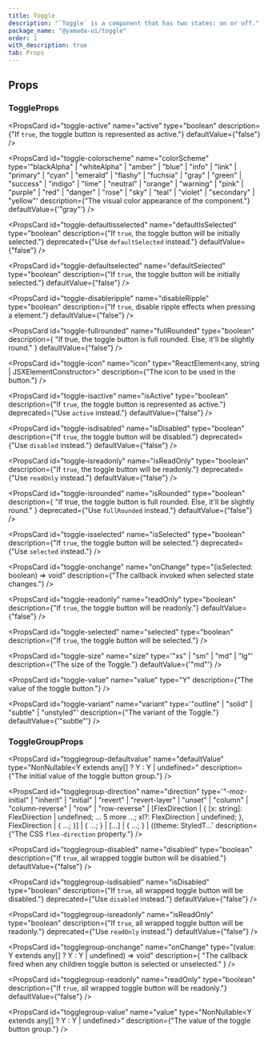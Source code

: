 ```yaml
---
title: Toggle
description: "`Toggle` is a component that has two states: on or off."
package_name: "@yamada-ui/toggle"
order: 1
with_description: true
tab: Props
---
```


## Props

### ToggleProps

<PropsCard
  id="toggle-active"
  name="active"
  type="boolean"
  description={"If `true`, the toggle button is represented as active."}
  defaultValue={"false"}
/>

<PropsCard
  id="toggle-colorscheme"
  name="colorScheme"
  type='"blackAlpha" | "whiteAlpha" | "amber" | "blue" | "info" | "link" | "primary" | "cyan" | "emerald" | "flashy" | "fuchsia" | "gray" | "green" | "success" | "indigo" | "lime" | "neutral" | "orange" | "warning" | "pink" | "purple" | "red" | "danger" | "rose" | "sky" | "teal" | "violet" | "secondary" | "yellow"'
  description={"The visual color appearance of the component."}
  defaultValue={'"gray"'}
/>

<PropsCard
  id="toggle-defaultisselected"
  name="defaultIsSelected"
  type="boolean"
  description={"If `true`, the toggle button will be initially selected."}
  deprecated={"Use `defaultSelected` instead."}
  defaultValue={"false"}
/>

<PropsCard
  id="toggle-defaultselected"
  name="defaultSelected"
  type="boolean"
  description={"If `true`, the toggle button will be initially selected."}
  defaultValue={"false"}
/>

<PropsCard
  id="toggle-disableripple"
  name="disableRipple"
  type="boolean"
  description={"If `true`, disable ripple effects when pressing a element."}
  defaultValue={"false"}
/>

<PropsCard
  id="toggle-fullrounded"
  name="fullRounded"
  type="boolean"
  description={
    "If true, the toggle button is full rounded. Else, it'll be slightly round."
  }
  defaultValue={"false"}
/>

<PropsCard
  id="toggle-icon"
  name="icon"
  type="ReactElement<any, string | JSXElementConstructor<any>>"
  description={"The icon to be used in the button."}
/>

<PropsCard
  id="toggle-isactive"
  name="isActive"
  type="boolean"
  description={"If `true`, the toggle button is represented as active."}
  deprecated={"Use `active` instead."}
  defaultValue={"false"}
/>

<PropsCard
  id="toggle-isdisabled"
  name="isDisabled"
  type="boolean"
  description={"If `true`, the toggle button will be disabled."}
  deprecated={"Use `disabled` instead."}
  defaultValue={"false"}
/>

<PropsCard
  id="toggle-isreadonly"
  name="isReadOnly"
  type="boolean"
  description={"If `true`, the toggle button will be readonly."}
  deprecated={"Use `readOnly` instead."}
  defaultValue={"false"}
/>

<PropsCard
  id="toggle-isrounded"
  name="isRounded"
  type="boolean"
  description={
    "If true, the toggle button is full rounded. Else, it'll be slightly round."
  }
  deprecated={"Use `fullRounded` instead."}
  defaultValue={"false"}
/>

<PropsCard
  id="toggle-isselected"
  name="isSelected"
  type="boolean"
  description={"If `true`, the toggle button will be selected."}
  deprecated={"Use `selected` instead."}
/>

<PropsCard
  id="toggle-onchange"
  name="onChange"
  type="(isSelected: boolean) => void"
  description={"The callback invoked when selected state changes."}
/>

<PropsCard
  id="toggle-readonly"
  name="readOnly"
  type="boolean"
  description={"If `true`, the toggle button will be readonly."}
  defaultValue={"false"}
/>

<PropsCard
  id="toggle-selected"
  name="selected"
  type="boolean"
  description={"If `true`, the toggle button will be selected."}
/>

<PropsCard
  id="toggle-size"
  name="size"
  type='"xs" | "sm" | "md" | "lg"'
  description={"The size of the Toggle."}
  defaultValue={'"md"'}
/>

<PropsCard
  id="toggle-value"
  name="value"
  type="Y"
  description={"The value of the toggle button."}
/>

<PropsCard
  id="toggle-variant"
  name="variant"
  type='"outline" | "solid" | "subtle" | "unstyled"'
  description={"The variant of the Toggle."}
  defaultValue={'"subtle"'}
/>

### ToggleGroupProps

<PropsCard
  id="togglegroup-defaultvalue"
  name="defaultValue"
  type="NonNullable<Y extends any[] ? Y : Y | undefined>"
  description={"The initial value of the toggle button group."}
/>

<PropsCard
  id="togglegroup-direction"
  name="direction"
  type='"-moz-initial" | "inherit" | "initial" | "revert" | "revert-layer" | "unset" | "column" | "column-reverse" | "row" | "row-reverse" | [FlexDirection | { [x: string]: FlexDirection | undefined; ... 5 more ...; xl?: FlexDirection | undefined; }, FlexDirection | { ...; }] | { ...; } | [...] | { ...; } | ((theme: StyledT...'
  description={"The CSS `flex-direction` property."}
/>

<PropsCard
  id="togglegroup-disabled"
  name="disabled"
  type="boolean"
  description={"If `true`, all wrapped toggle button will be disabled."}
  defaultValue={"false"}
/>

<PropsCard
  id="togglegroup-isdisabled"
  name="isDisabled"
  type="boolean"
  description={"If `true`, all wrapped toggle button will be disabled."}
  deprecated={"Use `disabled` instead."}
  defaultValue={"false"}
/>

<PropsCard
  id="togglegroup-isreadonly"
  name="isReadOnly"
  type="boolean"
  description={"If `true`, all wrapped toggle button will be readonly."}
  deprecated={"Use `readOnly` instead."}
  defaultValue={"false"}
/>

<PropsCard
  id="togglegroup-onchange"
  name="onChange"
  type="(value: Y extends any[] ? Y : Y | undefined) => void"
  description={
    "The callback fired when any children toggle button is selected or unselected."
  }
/>

<PropsCard
  id="togglegroup-readonly"
  name="readOnly"
  type="boolean"
  description={"If `true`, all wrapped toggle button will be readonly."}
  defaultValue={"false"}
/>

<PropsCard
  id="togglegroup-value"
  name="value"
  type="NonNullable<Y extends any[] ? Y : Y | undefined>"
  description={"The value of the toggle button group."}
/>
